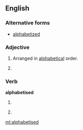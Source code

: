 ==English==

===Alternative forms===
* [[alphabetized]] {{i|North American}}

===Adjective===
{{en-adj|-}}

# {{British}} Arranged in [[alphabetical]] order.
# {{alternative spelling of|alphabetized}}

===Verb===
'''alphabetised'''

# {{British}} {{past of|[[alphabetise]]}}
# {{alternative spelling of|alphabetized}}

[[ml:alphabetised]]
